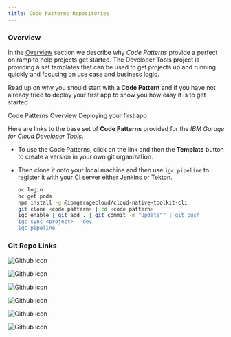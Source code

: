 ```yaml
---
title: Code Patterns Repositories
---
```


### Overview

In the [Overview](../overview) section we describe why _Code
 Patterns_ provide a perfect on ramp to help projects get started. The Developer Tools project is providing a set templates that can be used to get projects up and running quickly and focusing on use case and business logic.

Read up on why you should start with a **Code Pattern** and if you have not
 already tried to deploy your first app to show you how easy it is to get
  started

<AnchorLinks>
  <AnchorLink to="/ibm-gsi-cloudnative-journey/codepatterns/overview">Code Patterns
   Overview
  </AnchorLink>
  <AnchorLink to="/ibm-gsi-cloudnative-journey/getting-started/deploy-app">Deploying your first app</AnchorLink>
</AnchorLinks>

Here are links to the base set of **Code Patterns** provided for the _IBM Garage for Cloud Developer Tools_.

- To use the Code Patterns, click on the link and then the **Template** button to create a version in your own git organization.

- Then clone it onto your local machine and then use `igc pipeline` to register it with your CI server either Jenkins or Tekton.
    ```bash
    oc login
    oc get pods
    npm install -g @ibmgaragecloud/cloud-native-toolkit-cli
    git clone <code pattern> | cd <code pattern>
    igc enable | git add . | git commit -m "Update"" | git push
    igc sync <project> --dev
    igc pipeline
    ```

### Git Repo Links

<Row>

<Column colLg={4} colMd={4} noGutterMdLeft>
  <ResourceCard
    title="React UI Patterns"
    subTitle="Carbon based UI to help with common patterns using React framework"
    actionIcon="launch"
    color="dark"
    href="https://github.com/IBM/template-node-react"
  >

![Github icon](/images/github-icon.png)

  </ResourceCard>
</Column>
<Column colLg={4} colMd={4} noGutterMdLeft>
<ResourceCard
     title="Angular UI Patterns"
     subTitle="Carbon based UI to help with common patterns using Angular framework"
     actionIcon="launch"
     color="dark"
     href="https://github.com/IBM/template-node-angular"
   >

![Github icon](/images/github-icon.png)

</ResourceCard>
</Column>


<Column colLg={4} colMd={4} noGutterMdLeft>
  <ResourceCard
    title="ArgoCD GitOps"
    subTitle="Template configuration to help to set up GitOps with ArgoCD"
    actionIcon="launch"
    color="light"
    href="https://github.com/IBM/template-argocd-gitops"
  >

![Github icon](/images/github-icon.png)

</ResourceCard>
</Column>



</Row>

<Row>

<Column colLg={4} colMd={4} noGutterMdLeft>
  <ResourceCard
    title="Typescript Microservice"
    subTitle="Node.js TypeScript Microservice offering OpenAPI endpoints"
    actionIcon="launch"
    color="dark"
    href="https://github.com/IBM/template-node-typescript"
  >

![Github icon](/images/github-icon.png)

  </ResourceCard>

</Column>


<Column colLg={4} colMd={4} noGutterMdLeft>
  <ResourceCard
    title="Typescript GraphQL"
    subTitle="Node.js TypeScript GraphQL Backend for Frontend"
    actionIcon="launch"
    color="dark"
    href="https://github.com/IBM/template-graphql-typescript"
  >

![Github icon](/images/github-icon.png)

</ResourceCard>
</Column>

<Column colLg={4} colMd={4} noGutterMdLeft>
  <ResourceCard
    title="Spring Boot Microservice"
    subTitle="Spring Boot Java Microservice"
    actionIcon="launch"
    color="dark"
    href="https://github.com/IBM/template-java-spring"
  >

![Github icon](/images/github-icon.png)

</ResourceCard>
</Column>

</Row>




